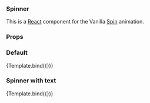 

<Meta title="Spinner" component={Spinner} />


### Spinner

This is a [React](https://reactjs.org/) component for the Vanilla [Spin](https://docs.vanillaframework.io/settings/animation-settings/#spin) animation.

### Props

<ArgsTable of={Spinner} />

### Default

<Canvas>
  <Story name="Default">{Template.bind({})}</Story>
</Canvas>

### Spinner with text

<Canvas>
  <Story name="Text" args={{ text: "Loading..." }}>
    {Template.bind({})}
  </Story>
</Canvas>

